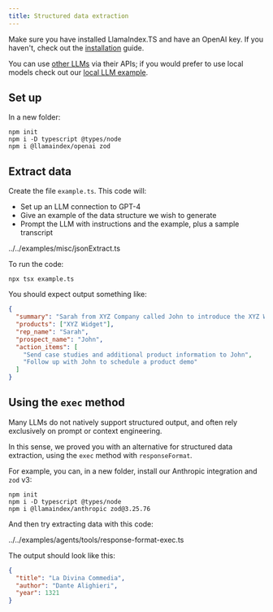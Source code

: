 ```yaml
---
title: Structured data extraction 
---
```


Make sure you have installed LlamaIndex.TS and have an OpenAI key. If you haven't, check out the [installation](/typescript/framework/getting_started/installation) guide.

You can use [other LLMs](/typescript/framework/modules/models/llms) via their APIs; if you would prefer to use local models check out our [local LLM example](/typescript/framework/tutorials/local_llm).

## Set up

In a new folder:

```package-install
npm init
npm i -D typescript @types/node
npm i @llamaindex/openai zod
```

## Extract data

Create the file `example.ts`. This code will:

- Set up an LLM connection to GPT-4
- Give an example of the data structure we wish to generate
- Prompt the LLM with instructions and the example, plus a sample transcript

<include cwd>../../examples/misc/jsonExtract.ts</include>

To run the code:

```package-install
npx tsx example.ts
```

You should expect output something like:

```json
{
  "summary": "Sarah from XYZ Company called John to introduce the XYZ Widget, a tool designed to automate tasks and improve productivity. John expressed interest and requested case studies and a product demo. Sarah agreed to send the information and follow up to schedule the demo.",
  "products": ["XYZ Widget"],
  "rep_name": "Sarah",
  "prospect_name": "John",
  "action_items": [
    "Send case studies and additional product information to John",
    "Follow up with John to schedule a product demo"
  ]
}
```

## Using the `exec` method

Many LLMs do not natively support structured output, and often rely exclusively on prompt or context engineering.

In this sense, we proved you with an alternative for structured data extraction, using the `exec` method with `responseFormat`.

For example, you can, in a new folder, install our Anthropic integration and `zod` v3:

```package-install
npm init
npm i -D typescript @types/node
npm i @llamaindex/anthropic zod@3.25.76
```

And then try extracting data with this code:

<include cwd>../../examples/agents/tools/response-format-exec.ts</include>

The output should look like this:

```json
{
  "title": "La Divina Commedia",
  "author": "Dante Alighieri",
  "year": 1321
}
```